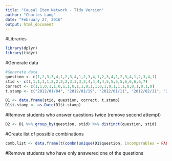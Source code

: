 ```yaml
---
title: "Causal Item Network - Tidy Version"
author: "Charles Lang"
date: "February 27, 2016"
output: html_document
---
```

#Libraries
```r
library(dplyr)
library(tidyr)

```
#Generate data
```r
#Generate data
question <- c(1,2,3,3,4,1,2,3,4,1,2,3,4,1,2,3,4,1,2,3,4,1,2,3,4,1)
stid <- c(1,1,1,1,1,2,2,2,2,3,3,3,3,4,4,4,4,5,5,5,5,6,6,6,6,7)
correct <- c(1,1,0,1,1,0,1,1,0,1,1,0,1,1,0,1,0,1,1,1,0,0,1,0,1,0)
t.stamp <- c("2012/01/04", "2012/01/19", "2012/01/11", "2012/02/11", "2012/01/02", "2012/01/07", "2012/01/10", "2012/01/12", "2012/01/06", "2012/01/20", "2012/01/08", "2012/01/22", "2012/01/28", "2012/01/17", "2012/01/14", "2012/01/02", "2012/01/03", "2012/01/25", "2012/01/08", "2012/01/08", "2012/02/18", "2012/01/17", "2012/01/20", "2012/09/17", "2012/03/17", "2012/04/15")

D1 <- data.frame(stid, question, correct, t.stamp)
D1$t.stamp <- as.Date(D1$t.stamp)
```
#Remove students who answer questions twice (remove second attempt)
```r
D2 <- D1 %>% group_by(question, stid) %>% distinct(question, stid)
```
#Create list of possible combinations
```r
comb.list <- data.frame(t(combn(unique(D1$question, incomparables = FALSE), 2, simplify = TRUE)))
```
#Remove students who have only answered one of the questions
```r

```


